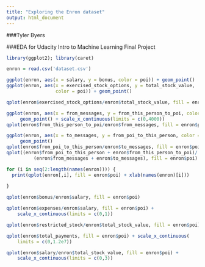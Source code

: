 ```yaml
---
title: "Exploring the Enron dataset"
output: html_document
---
```


###Tyler Byers

###EDA for Udacity Intro to Machine Learning Final Project

```r
library(ggplot2); library(caret)
```



```r
enron = read.csv('dataset.csv')
```

```r
ggplot(enron, aes(x = salary, y = bonus, color = poi)) + geom_point()
ggplot(enron, aes(x = exercised_stock_options, y = total_stock_value,
                  color = poi)) + geom_point()

```

```r
qplot(enron$exercised_stock_options/enron$total_stock_value, fill = enron$poi)
```

```r
ggplot(enron, aes(x = from_messages, y = from_this_person_to_poi, color = poi)) +
     geom_point() + scale_x_continuous(limits = c(0,4000))
qplot(enron$from_this_person_to_poi/enron$from_messages, fill = enron$poi)
```

```r
ggplot(enron, aes(x = to_messages, y = from_poi_to_this_person, color = poi)) +
     geom_point()
qplot(enron$from_poi_to_this_person/enron$to_messages, fill = enron$poi)
qplot((enron$from_poi_to_this_person + enron$from_this_person_to_poi)/
          (enron$from_messages + enron$to_messages), fill = enron$poi)
```

```r

for (i in seq(2:length(names(enron)))) {
  print(qplot(enron[,i], fill = enron$poi) + xlab(names(enron)[i])) 
 
}

```

```r
qplot(enron$bonus/enron$salary, fill = enron$poi)
```

```r
qplot(enron$expenses/enron$salary, fill = enron$poi) + 
    scale_x_continuous(limits = c(0,1))
```

```r
qplot(enron$restricted_stock/enron$total_stock_value, fill = enron$poi)
```

```r
qplot(enron$total_payments, fill = enron$poi) + scale_x_continuous(
    limits = c(0,1.2e7))
```

```r
qplot(enron$salary/enron$total_stock_value, fill = enron$poi) +
    scale_x_continuous(limits = c(0,3))
```

